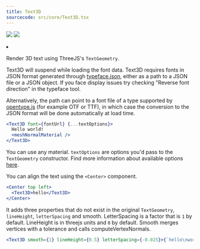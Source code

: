 ```yaml
---
title: Text3D
sourcecode: src/core/Text3D.tsx
---
```


[![](https://img.shields.io/badge/-storybook-%23ff69b4)](https://drei.vercel.app/?path=/story/abstractions-text3d--text-3-d-st) ![](https://img.shields.io/badge/-suspense-brightgreen)

<Grid cols={4}>
  <li>
    <Codesandbox id="x6obrb" />
  </li>
</Grid>

Render 3D text using ThreeJS's `TextGeometry`.

Text3D will suspend while loading the font data. Text3D requires fonts in JSON format generated through [typeface.json](http://gero3.github.io/facetype.js), either as a path to a JSON file or a JSON object. If you face display issues try checking "Reverse font direction" in the typeface tool.

Alternatively, the path can point to a font file of a type supported by [opentype.js](https://github.com/opentypejs/opentype.js) (for example OTF or TTF), in which case the conversion to the JSON format will be done automatically at load time.

```jsx
<Text3D font={fontUrl} {...textOptions}>
  Hello world!
  <meshNormalMaterial />
</Text3D>
```

You can use any material. `textOptions` are options you'd pass to the `TextGeometry` constructor. Find more information about available options [here](https://threejs.org/docs/index.html?q=textg#examples/en/geometries/TextGeometry).

You can align the text using the `<Center>` component.

```jsx
<Center top left>
  <Text3D>hello</Text3D>
</Center>
```

It adds three properties that do not exist in the original `TextGeometry`, `lineHeight`, `letterSpacing` and smooth. LetterSpacing is a factor that is `1` by default. LineHeight is in threejs units and `0` by default. Smooth merges vertices with a tolerance and calls computeVertexNormals.

```jsx
<Text3D smooth={1} lineHeight={0.5} letterSpacing={-0.025}>{`hello\nworld`}</Text3D>
```
